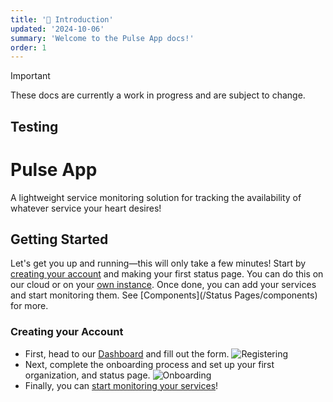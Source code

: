 ```yaml
---
title: '🚀 Introduction'
updated: '2024-10-06'
summary: 'Welcome to the Pulse App docs!'
order: 1
---
```


> [!IMPORTANT]
> These docs are currently a work in progress and are subject to change.

## Testing

# <span className="flex gap-2.5 items-center"><Activity className="w-6 h-6 text-primary" /> Pulse App</span>
A lightweight service monitoring solution for tracking the availability of whatever service your heart desires!

## Getting Started
Let's get you up and running—this will only take a few minutes! Start by [creating your account](#creating-your-account) and
making your first status page. You can do this on our cloud or on your [own instance](/self-hosting). Once done, you can add
your services and start monitoring them. See [Components](/Status Pages/components) for more.

### Creating your Account
- First, head to our [Dashboard](https://pulseapp.cc/dashboard) and fill out the form. ![Registering](https://cdn.rainnny.club/auhNOjrcYz6u.png)
- Next, complete the onboarding process and set up your first organization, and status page. ![Onboarding](https://cdn.rainnny.club/AfDgjHG5QTpZ.png)
- Finally, you can [start monitoring your services](#next-steps)!